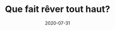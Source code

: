 ---
title: Que fait rêver tout haut?
slug: que-fait-rêver-tout-haut
date: 2020-07-31
featureImage: IMG_0059.png
excerpt: Rentrer dans l'univers d'une personne, et trouver comment lui ouvrir les portes de la création
---